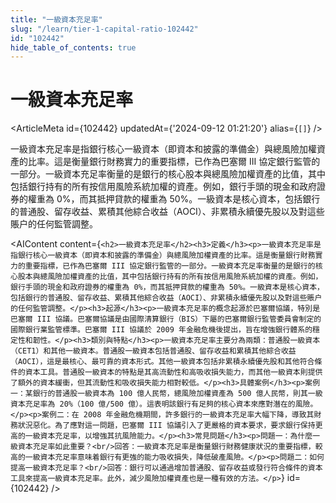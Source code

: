 ```yaml
---
title: "一級資本充足率"
slug: "/learn/tier-1-capital-ratio-102442"
id: "102442"
hide_table_of_contents: true
---
```



# 一級資本充足率

<ArticleMeta id={102442} updatedAt={'2024-09-12 01:21:20'} alias={`[]`} />
<div className='border-solid border-b border-t-0 my-4 border-[var(--ifm-color-gray-300)]' />

一級資本充足率是指銀行核心一級資本（即資本和披露的準備金）與總風險加權資產的比率。這是衡量銀行財務實力的重要指標，已作為巴塞爾 III 協定銀行監管的一部分。一級資本充足率衡量的是銀行的核心股本與總風險加權資產的比值，其中包括銀行持有的所有按信用風險系統加權的資產。例如，銀行手頭的現金和政府證券的權重為 0%，而其抵押貸款的權重為 50%。一級資本是核心資本，包括銀行的普通股、留存收益、累積其他綜合收益（AOCI）、非累積永續優先股以及對這些賬户的任何監管調整。

<AIContent content={`<h2>一級資本充足率</h2><h3>定義</h3><p>一級資本充足率是指銀行核心一級資本（即資本和披露的準備金）與總風險加權資產的比率。這是衡量銀行財務實力的重要指標，已作為巴塞爾 III 協定銀行監管的一部分。一級資本充足率衡量的是銀行的核心股本與總風險加權資產的比值，其中包括銀行持有的所有按信用風險系統加權的資產。例如，銀行手頭的現金和政府證券的權重為 0%，而其抵押貸款的權重為 50%。一級資本是核心資本，包括銀行的普通股、留存收益、累積其他綜合收益（AOCI）、非累積永續優先股以及對這些賬户的任何監管調整。</p><h3>起源</h3><p>一級資本充足率的概念起源於巴塞爾協議，特別是巴塞爾 III 協議。巴塞爾協議是由國際清算銀行（BIS）下屬的巴塞爾銀行監管委員會制定的國際銀行業監管標準。巴塞爾 III 協議於 2009 年金融危機後提出，旨在增強銀行體系的穩定性和韌性。</p><h3>類別與特點</h3><p>一級資本充足率主要分為兩類：普通股一級資本（CET1）和其他一級資本。普通股一級資本包括普通股、留存收益和累積其他綜合收益（AOCI），這是最核心、最可靠的資本形式。其他一級資本包括非累積永續優先股和其他符合條件的資本工具。普通股一級資本的特點是其高流動性和高吸收損失能力，而其他一級資本則提供了額外的資本緩衝，但其流動性和吸收損失能力相對較低。</p><h3>具體案例</h3><p>案例一：某銀行的普通股一級資本為 100 億人民幣，總風險加權資產為 500 億人民幣，則其一級資本充足率為 20%（100 億/500 億）。這表明該銀行有足夠的核心資本來應對潛在的風險。</p><p>案例二：在 2008 年金融危機期間，許多銀行的一級資本充足率大幅下降，導致其財務狀況惡化。為了應對這一問題，巴塞爾 III 協議引入了更嚴格的資本要求，要求銀行保持更高的一級資本充足率，以增強其抗風險能力。</p><h3>常見問題</h3><p>問題一：為什麼一級資本充足率如此重要？<br/>回答：一級資本充足率是衡量銀行財務健康狀況的重要指標，較高的一級資本充足率意味着銀行有更強的能力吸收損失，降低破產風險。</p><p>問題二：如何提高一級資本充足率？<br/>回答：銀行可以通過增加普通股、留存收益或發行符合條件的資本工具來提高一級資本充足率。此外，減少風險加權資產也是一種有效的方法。</p>`} id={102442} />
